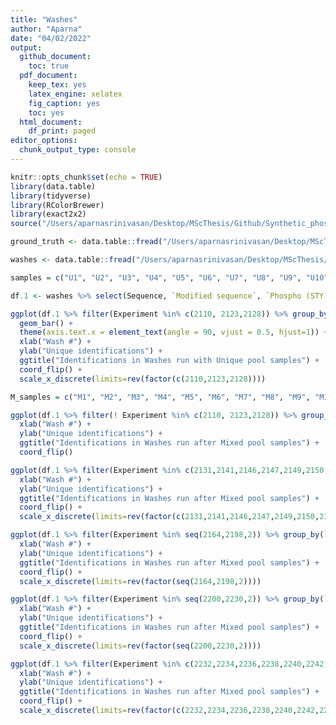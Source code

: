 ```yaml
---
title: "Washes"
author: "Aparna"
date: "04/02/2022"
output:
  github_document:
    toc: true
  pdf_document: 
    keep_tex: yes
    latex_engine: xelatex
    fig_caption: yes
    toc: yes
  html_document:
    df_print: paged
editor_options: 
  chunk_output_type: console
---
```

```r
knitr::opts_chunk$set(echo = TRUE)
library(data.table)
library(tidyverse)
library(RColorBrewer)
library(exact2x2)
source("/Users/aparnasrinivasan/Desktop/MScThesis/Github/Synthetic_phosphopeptide_isomers_TimsTOF/Analysis/utils.R")
```

```r
ground_truth <- data.table::fread("/Users/aparnasrinivasan/Desktop/MScThesis/Srinivasan_MS_Thesis/Data/ground_truth_table.tsv") 

washes <- data.table::fread("/Users/aparnasrinivasan/Desktop/MScThesis/Srinivasan_MS_Thesis/Data/Raw_Data_Search_Results/Wash_runs/evidence.txt") %>% rowwise() %>% mutate(ModifiedPeptideSequence_phos = format_modified_sequence(`Modified sequence`)) %>% left_join(ground_truth %>% select(ModifiedPeptideSequence_phos, U_pool,M_pool), by="ModifiedPeptideSequence_phos") 

samples = c("U1", "U2", "U3", "U4", "U5", "U6", "U7", "U8", "U9", "U10", "U11", "U12", "U13", "U14", "U15")
```

```r
df.1 <- washes %>% select(Sequence, `Modified sequence`, `Phospho (STY) Probabilities`, Proteins, `Raw file`, Experiment,`m/z`, `Retention time`, `1/K0`, `PEP`, Reverse, Intensity,`Potential contaminant`, ModifiedPeptideSequence_phos, U_pool, M_pool)


```

```r
ggplot(df.1 %>% filter(Experiment %in% c(2110, 2123,2128)) %>% group_by(`Modified sequence`, `Raw file`) %>% slice(which.min(PEP)), aes(x=factor(Experiment), fill=factor(U_pool, levels = c(samples, "Other Protein")))) + 
  geom_bar() + 
  theme(axis.text.x = element_text(angle = 90, vjust = 0.5, hjust=1)) + labs(fill="Peptide Annotation") +
  xlab("Wash #") + 
  ylab("Unique identifications") +
  ggtitle("Identifications in Washes run with Unique pool samples") + 
  coord_flip() + 
  scale_x_discrete(limits=rev(factor(c(2110,2123,2128))))
```

```r
M_samples = c("M1", "M2", "M3", "M4", "M5", "M6", "M7", "M8", "M9", "M10", "M11", "M12", "M13", "M14", "M15", "M16")

ggplot(df.1 %>% filter(! Experiment %in% c(2110, 2123,2128)) %>% group_by(`Modified sequence`, `Raw file`) %>% slice(which.min(PEP)), aes(x=factor(Experiment), fill=factor(M_pool, levels = c(M_samples, "Other Protein")))) + geom_bar() + theme(axis.text.x = element_text(angle = 90, vjust = 0.5, hjust=1)) + labs(fill="Peptide Annotation") +
  xlab("Wash #") + 
  ylab("Unique identifications") +
  ggtitle("Identifications in Washes run after Mixed pool samples") +
  coord_flip() 

```

```r
ggplot(df.1 %>% filter(Experiment %in% c(2131,2141,2146,2147,2149,2150,2152,2154,2156,2158,2160,2162)) %>% group_by(`Modified sequence`, `Raw file`) %>% slice(which.min(PEP)), aes(x=factor(Experiment), fill=factor(M_pool, levels = c(M_samples, "Other Protein")))) + geom_bar() + theme(axis.text.x = element_text(angle = 90, vjust = 0.5, hjust=1)) + labs(fill="Peptide Annotation") +
  xlab("Wash #") + 
  ylab("Unique identifications") +
  ggtitle("Identifications in Washes run after Mixed pool samples") +
  coord_flip() +
  scale_x_discrete(limits=rev(factor(c(2131,2141,2146,2147,2149,2150,2152,2154,2156,2158,2160,2162))))

```


```r
ggplot(df.1 %>% filter(Experiment %in% seq(2164,2198,2)) %>% group_by(`Modified sequence`, `Raw file`) %>% slice(which.min(PEP)), aes(x=factor(Experiment), fill=factor(M_pool, levels = c(M_samples, "Other Protein")))) + geom_bar() + theme(axis.text.x = element_text(angle = 90, vjust = 0.5, hjust=1)) + labs(fill="Peptide Annotation") +
  xlab("Wash #") + 
  ylab("Unique identifications") +
  ggtitle("Identifications in Washes run after Mixed pool samples") +
  coord_flip() +
  scale_x_discrete(limits=rev(factor(seq(2164,2198,2))))

```

```r
ggplot(df.1 %>% filter(Experiment %in% seq(2200,2230,2)) %>% group_by(`Modified sequence`, `Raw file`) %>% slice(which.min(PEP)), aes(x=factor(Experiment), fill=factor(M_pool, levels = c(M_samples, "Other Protein")))) + geom_bar() + theme(axis.text.x = element_text(angle = 90, vjust = 0.5, hjust=1)) + labs(fill="Peptide Annotation") +
  xlab("Wash #") + 
  ylab("Unique identifications") +
  ggtitle("Identifications in Washes run after Mixed pool samples") +
  coord_flip() +
  scale_x_discrete(limits=rev(factor(seq(2200,2230,2))))

```


```r
ggplot(df.1 %>% filter(Experiment %in% c(2232,2234,2236,2238,2240,2242,2244,2246,2247,2248,2249,2250)) %>% group_by(`Modified sequence`, `Raw file`) %>% slice(which.min(PEP)), aes(x=factor(Experiment), fill=factor(M_pool, levels = c(M_samples, "Other Protein")))) + geom_bar() + theme(axis.text.x = element_text(angle = 90, vjust = 0.5, hjust=1)) + labs(fill="Peptide Annotation") +
  xlab("Wash #") + 
  ylab("Unique identifications") +
  ggtitle("Identifications in Washes run after Mixed pool samples") +
  coord_flip() +
  scale_x_discrete(limits=rev(factor(c(2232,2234,2236,2238,2240,2242,2244,2246,2247,2248,2249,2250))))

```